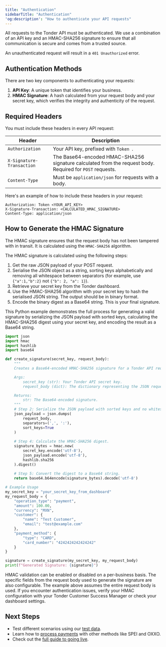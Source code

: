 ```yaml
---
title: "Authentication"
sidebarTitle: "Authentication"
'og:description': "How to authenticate your API requests"
---
```


All requests to the Tonder API must be authenticated. We use a combination of an API key and an HMAC-SHA256 signature to ensure that all communication is secure and comes from a trusted source.

An unauthenticated request will result in a `401 Unauthorized` error.

## Authentication Methods

There are two key components to authenticating your requests:

1.  **API Key**: A unique token that identifies your business.
2.  **HMAC Signature**: A hash calculated from your request body and your secret key, which verifies the integrity and authenticity of the request.

## Required Headers

You must include these headers in every API request:

| Header                    | Description                                                                                              |
| ------------------------- | -------------------------------------------------------------------------------------------------------- |
| `Authorization`           | Your API key, prefixed with ` Token  `.                                                                     |
| `X-Signature-Transaction` | The Base64-encoded HMAC-SHA256 signature calculated from the request body. Required for `POST` requests. |
| `Content-Type`            | Must be `application/json` for requests with a body.                                                     |

Here's an example of how to include these headers in your request:

```http
Authorization: Token <YOUR_API_KEY>
X-Signature-Transaction: <CALCULATED_HMAC_SIGNATURE>
Content-Type: application/json
```

## How to Generate the HMAC Signature

The HMAC signature ensures that the request body has not been tampered with in transit. It is calculated using the `HMAC-SHA256` algorithm.

The HMAC signature is calculated using the following steps:

1. Get the raw JSON payload of your POST request.
2. Serialise the JSON object as a string, sorting keys alphabetically and removing all whitespace between separators (for example, use `{"a":1,"b":2}` not `{"b": 2, "a": 1}`).
3. Retrieve your secret key from the Tonder dashboard.
4. Use the HMAC-SHA256 algorithm with your secret key to hash the serialised JSON string. The output should be in binary format.
5. Encode the binary digest as a Base64 string. This is your final signature.

This Python example demonstrates the full process for generating a valid signature by serializing the JSON payload with sorted keys, calculating the HMAC-SHA256 digest using your secret key, and encoding the result as a Base64 string.

```python
import json
import hmac
import hashlib
import base64

def create_signature(secret_key, request_body):
    """
    Creates a Base64-encoded HMAC-SHA256 signature for a Tonder API request.

    Args:
        secret_key (str): Your Tonder API secret key.
        request_body (dict): The dictionary representing the JSON request body.

    Returns:
        str: The Base64-encoded signature.
    """
    # Step 2: Serialize the JSON payload with sorted keys and no whitespace.
    json_payload = json.dumps(
        request_body, 
        separators=(',', ':'), 
        sort_keys=True
    )
    
    # Step 4: Calculate the HMAC-SHA256 digest.
    signature_bytes = hmac.new(
        secret_key.encode('utf-8'),
        json_payload.encode('utf-8'),
        hashlib.sha256
    ).digest()
    
    # Step 5: Convert the digest to a Base64 string.
    return base64.b64encode(signature_bytes).decode('utf-8')

# Example Usage
my_secret_key = "your_secret_key_from_dashboard"
my_request_body = {
    "operation_type": "payment",
    "amount": 100.00,
    "currency": "MXN",
    "customer": {
        "name": "Test Customer",
        "email": "test@example.com"
    },
    "payment_method": {
        "type": "CARD",
        "card_number": "4242424242424242" 
    }
}

signature = create_signature(my_secret_key, my_request_body)
print(f"Generated Signature: {signature}")
```

<Warning title="HMAC Configuration">
HMAC validation can be enabled or disabled on a per-business basis. The specific fields from the request body used to generate the signature are also configurable. The example above assumes the entire request body is used. If you encounter authentication issues, verify your HMAC configuration with your Tonder Customer Success Manager or check your dashboard settings.
</Warning>

## Next Steps

- Test different scenarios using our [test data](/direct-integration/testing-data).
- Learn how to [process payments](/direct-integration/guides/create-payments/create-a-payment) with other methods like SPEI and OXXO.
- Check out the [full guide to going live](/direct-integration/process-overview).
